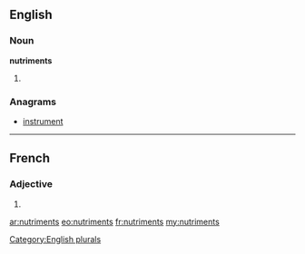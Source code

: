 ==English==

===Noun===
'''nutriments'''

# {{plural of|[[nutriment]]}}

===Anagrams===
* [[instrument#English|instrument]]

[[Category:English plurals]]

----

==French==

===Adjective===
{{fr-adj-form|m|p}}

# {{form of|masculine plural|nutriment|lang=fr}}

[[ar:nutriments]]
[[eo:nutriments]]
[[fr:nutriments]]
[[my:nutriments]]